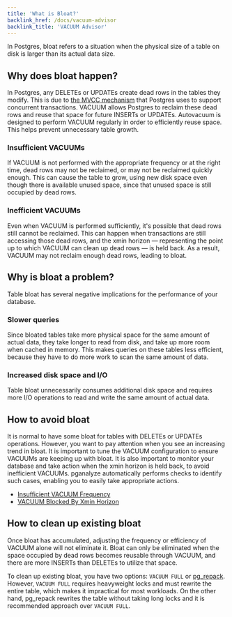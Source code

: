 ```yaml
---
title: 'What is Bloat?'
backlink_href: /docs/vacuum-advisor
backlink_title: 'VACUUM Advisor'
---
```


In Postgres, bloat refers to a situation when the physical size of a table on
disk is larger than its actual data size.

## Why does bloat happen?

In Postgres, any DELETEs or UPDATEs create dead rows in the tables they modify.
This is due to [the MVCC mechanism](https://www.postgresql.org/docs/current/mvcc-intro.html)
that Postgres uses to support concurrent transactions.
VACUUM allows Postgres to reclaim these dead rows and reuse that space for
future INSERTs or UPDATEs. Autovacuum is designed to perform VACUUM regularly in
order to efficiently reuse space. This helps prevent unnecessary table growth.

### Insufficient VACUUMs

If VACUUM is not performed with the appropriate frequency or at the right time,
dead rows may not be reclaimed, or may not be reclaimed quickly enough. This can
cause the table to grow, using new disk space even though there is available
unused space, since that unused space is still occupied by dead rows.

### Inefficient VACUUMs

Even when VACUUM is performed sufficiently, it's possible that dead rows still
cannot be reclaimed. This can happen when transactions are still accessing those
dead rows, and the xmin horizon — representing the point up to which VACUUM can
clean up dead rows — is held back.
As a result, VACUUM may not reclaim enough dead rows, leading to bloat.


## Why is bloat a problem?

Table bloat has several negative implications for the performance of your database.

### Slower queries

Since bloated tables take more physical space for the same amount of actual data,
they take longer to read from disk, and take up more room when cached in memory.
This makes queries on these tables less efficient, because they have to do more
work to scan the same amount of data.

### Increased disk space and I/O

Table bloat unnecessarily consumes additional disk space and requires more I/O
operations to read and write the same amount of actual data.


## How to avoid bloat

It is normal to have some bloat for tables with DELETEs or UPDATEs operations.
However, you want to pay attention when you see an increasing trend in bloat.
It is important to tune the VACUUM configuration to ensure VACUUMs are keeping
up with bloat.
It is also important to monitor your database and take action when the xmin
horizon is held back, to avoid inefficient VACUUMs.
pganalyze automatically performs checks to identify such cases, enabling you to
easily take appropriate actions.

* [Insufficient VACUUM Frequency](/docs/checks/vacuum/insufficient_vacuum_frequency)
* [VACUUM Blocked By Xmin Horizon](/docs/checks/vacuum/xmin_horizon)


## How to clean up existing bloat

Once bloat has accumulated, adjusting the frequency or efficiency of VACUUM
alone will not eliminate it. Bloat can only be eliminated when the space
occupied by dead rows becomes reusable through VACUUM, and there are more
INSERTs than DELETEs to utilize that space.

To clean up existing bloat, you have two options: `VACUUM FULL` or
[pg_repack](https://pganalyze.com/blog/5mins-postgres-pg-repack-VACUUM-FULL).
However, `VACUUM FULL` requires heavyweight locks and must rewrite the entire
table, which makes it impractical for most workloads. On the other hand,
pg_repack rewrites the table without taking long locks and it is recommended
approach over `VACUUM FULL`.
